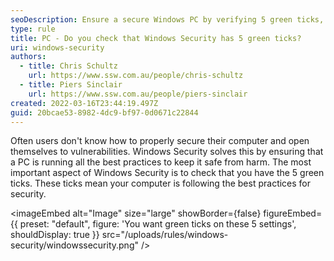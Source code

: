 ```yaml
---
seoDescription: Ensure a secure Windows PC by verifying 5 green ticks, indicating best practices for security and protection against vulnerabilities.
type: rule
title: PC - Do you check that Windows Security has 5 green ticks?
uri: windows-security
authors:
  - title: Chris Schultz
    url: https://www.ssw.com.au/people/chris-schultz
  - title: Piers Sinclair
    url: https://www.ssw.com.au/people/piers-sinclair
created: 2022-03-16T23:44:19.497Z
guid: 20bcae53-8982-4dc9-bf97-0d0671c22844
---
```


Often users don't know how to properly secure their computer and open themselves to vulnerabilities. Windows Security solves this by ensuring that a PC is running all the best practices to keep it safe from harm.
The most important aspect of Windows Security is to check that you have the 5 green ticks. These ticks mean your computer is following the best practices for security.


<imageEmbed
  alt="Image"
  size="large"
  showBorder={false}
  figureEmbed={{
    preset: "default",
    figure: 'You want green ticks on these 5 settings',
    shouldDisplay: true
  }}
  src="/uploads/rules/windows-security/windowssecurity.png"
/>
